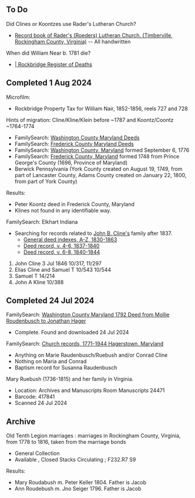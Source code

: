 == To Do ==

Did Clines or Koontzes use Rader's Lutheran Church?
* [https://www.familysearch.org/search/catalog/226066?availability=Family%20History%20Library Record book of Rader's (Roeders) Lutheran Church. (Timberville, Rockingham County, Virginia)] -- All handwritten

When did William Near b. 1781 die?  
* [https://www.familysearch.org/search/film/008575077?cat=1158987 | Rockbridge Register of Deaths]

== Completed 1 Aug 2024 ==
Microfilm:
* Rockbridge Property Tax for William Nair, 1852-1856, reels 727 and 728

Hints of migration:  Cline/Kline/Klein before ~1787 and Koontz/Coontz ~1764-1774
* FamilySearch: [https://www.familysearch.org/search/catalog/77817?availability=Family%20History%20Library Washington County Maryland Deeds]
* FamilySearch: [https://www.familysearch.org/search/catalog/13309?availability=Family%20History%20Library Frederick County Maryland Deeds]
* FamilySearch: [https://www.familysearch.org/search/catalog/results?count=20&placeId=2547&query=%2Bplace%3A%22United%20States%2C%20Maryland%2C%20Washington%22%20%2Bavailability%3AOnline Washington County, Maryland] formed September 6, 1776
* FamilySearch: [https://www.familysearch.org/search/catalog/results?count=20&placeId=189722&query=%2Bplace%3A%22United%20States%2C%20Maryland%2C%20Frederick%22%20%2Bavailability%3AOnline Frederick County, Maryland] formed 1748 from Prince George's County (1696, Province of Maryland)
* Berwick Pennsylvania (York County created on August 19, 1749, from part of Lancaster County, Adams County created on January 22, 1800, from part of York County)
Results:
* Peter Koontz deed in Frederick County, Maryland
* Klines not found in any identifiable way.

FamilySearch: Elkhart Indiana
* Searching for records related to [[../Cline/Cline-7885.wikitext|John B. Cline's]] family after 1837.
** [https://www.familysearch.org/search/film/007856916?cat=455090 General deed indexes, A-Z, 1830-1863]
** [https://www.familysearch.org/search/film/008069436?cat=455090 Deed record, v. 4-6, 1837-1840]
** [https://www.familysearch.org/search/film/008069438?cat=455090 Deed record, v. 6-8, 1840-1844]
# John Cline 3 Jul 1846 10/317, 11/297
# Elias Cline and Samuel T 10/543 10/544
# Samuel T 14/214
# John A Kline 10/388

== Completed 24 Jul 2024 ==

FamilySearch: [https://www.familysearch.org/search/film/007836003?cat=77817 Washington County Maryland 1792 Deed from Mollie Roudenbusch to Jonathan Hager]
* Complete.  Found and downloaded 24 Jul 2024

FamilySearch:  [https://www.familysearch.org/search/film/007575967?cat=39406 Church records, 1771-1944 Hagerstown, Maryland]
* Anything on Marie Raudenbusch/Ruebush and/or Conrad Cline
* Nothing on Maria and Conrad
* Baptism record for Susanna Raudenbusch

Mary Ruebush (1736-1815) and her family in Virginia.
* Location: Archives and Manuscripts Room Manuscripts 24471
* Barcode: 417841
* Scanned 24 Jul 2024

== Archive ==

Old Tenth Legion marriages : marriages in Rockingham County, Virginia, from 1778 to 1816, taken from the marriage bonds
* General Collection
* Available , Closed Stacks Circulating ; F232.R7 S9
Results:
* Mary Roudabush m. Peter Keller 1804.  Father is Jacob
* Ann Roudebush m. Jno Seiger 1796.  Father is Jacob
